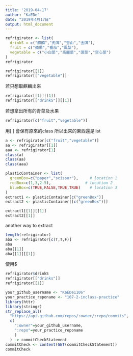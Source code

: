 ```yaml
---
title: '2019-04-17'
author: "KaEDe"
date: "2019年4月17日"
output: html_document
---
```


```r
refrigirator <- list(
  drinkS = c("麒麟","虎牌","雪山","金牌"),
  fruit = c("蘋果","番茄","鳳梨"),
  vegetable = c("小白菜","高麗菜","菠菜","空心菜")
)
refrigirator

refrigirator[[1]]
refrigirator[["vegetable"]]
```

若只想取麒麟出來
```r
refrigirator[[1]][[1]]
refrigirator[["drinkS"]][[1]]
```

若想拿出所有的青菜及水果
```r
refrigirator[c("fruit","vegetable")]
```

用[  ] 會保有原來的class
所以出來的東西還是list
```r
a <- refrigirator[c("fruit","vegetable")]
aa <- refrigirator[[1]]
aaa <- refrigirator[1]
class(a)
class(aa)
class(aaa)
```

```r
plasticContainer <- list(
  greenBox=c("paper","scissor"),     # location 1
  redBox=c(1,3,2.5),               # location 2
  blueBox=c(TRUE,FALSE,TRUE,TRUE)    # location 3
)
extract1 <- plasticContainer[c("greenBox")]
extract2 <- plasticContainer[[c("greenBox")]]

extract1[[1]][[1]]
extract2[[1]]
```
another way to extract

```r
length(refrigirator)
aba <- refrigirator[c(T,T,F)]
aba
aba[[1]]
aba[[1]][[1]]
```

使用$
```r
refrigirator$drinkS
refrigirator[["drinks"]]
refrigirator[[1]]
```

```r
your_github_username <- "KaEDe1106"
your_practice_reponame <- "107-2-inclass-practice"
library(httr)
library(stringr)
str_replace_all(
  "https://api.github.com/repos/:owner/:repo/commits",
  c(
    ":owner"=your_github_username,
    ":repo"=your_practice_reponame
    )
  ) -> commitCheckStatement
commitCheck <- content(GET(commitCheckStatement))
commitCheck

```


